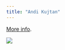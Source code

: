 ```yaml
---
title: "Andi Kujtan"
---
```

[More info](https://thebranchesyoga.com/community-care/therapy#Andi).

![](images/andi kujtan.jpg)
